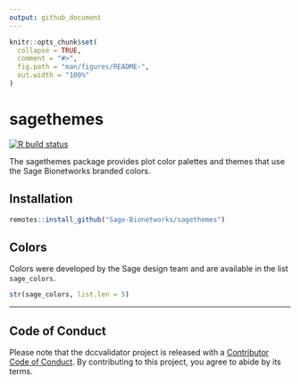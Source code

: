 ```yaml
---
output: github_document
---
```


<!-- README.md is generated from README.Rmd. Please edit that file -->

```r
knitr::opts_chunk$set(
  collapse = TRUE,
  comment = "#>",
  fig.path = "man/figures/README-",
  out.width = "100%"
)
```

# sagethemes

<!-- badges: start -->
[![R build status](https://github.com/Sage-Bionetworks/sagethemes/workflows/R-CMD-check/badge.svg)](https://github.com/Sage-Bionetworks/sagethemes/actions)
<!-- badges: end -->

The sagethemes package provides plot color palettes and themes that use the Sage
Bionetworks branded colors.

## Installation

```r
remotes::install_github("Sage-Bionetworks/sagethemes")
```

## Colors

Colors were developed by the Sage design team and are available in the list
`sage_colors`.

```r
str(sage_colors, list.len = 5)
```

---

## Code of Conduct

Please note that the dccvalidator project is released with a [Contributor Code
of Conduct](.github/CODE_OF_CONDUCT.md). By contributing to this project, you
agree to abide by its terms.
